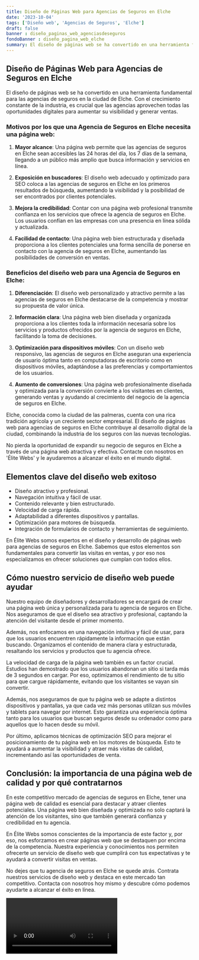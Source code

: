 ```yaml
---
title: Diseño de Páginas Web para Agencias de Seguros en Elche
date: '2023-10-04'
tags: ['Diseño web', 'Agencias de Seguros', 'Elche']
draft: false
banner : diseño_paginas_web_agenciasdeseguros
fondoBanner : diseño_pagina_web_elche
summary: El diseño de páginas web se ha convertido en una herramienta fundamental para las agencias de seguros en la ciudad de Elche. Con el crecimiento constante de la industria, es crucial que las agencias aprovechen todas las oportunidades digitales para aumentar su visibilidad y generar ventas.
---
```


## Diseño de Páginas Web para Agencias de Seguros en Elche 

El diseño de páginas web se ha convertido en una herramienta fundamental para las agencias de seguros en la ciudad de Elche. Con el crecimiento constante de la industria, es crucial que las agencias aprovechen todas las oportunidades digitales para aumentar su visibilidad y generar ventas.

### Motivos por los que una Agencia de Seguros en Elche necesita una página web:

1. **Mayor alcance**: Una página web permite que las agencias de seguros en Elche sean accesibles las 24 horas del día, los 7 días de la semana, llegando a un público más amplio que busca información y servicios en línea.

2. **Exposición en buscadores**: El diseño web adecuado y optimizado para SEO coloca a las agencias de seguros en Elche en los primeros resultados de búsqueda, aumentando la visibilidad y la posibilidad de ser encontrados por clientes potenciales.

3. **Mejora la credibilidad**: Contar con una página web profesional transmite confianza en los servicios que ofrece la agencia de seguros en Elche. Los usuarios confían en las empresas con una presencia en línea sólida y actualizada.

4. **Facilidad de contacto**: Una página web bien estructurada y diseñada proporciona a los clientes potenciales una forma sencilla de ponerse en contacto con la agencia de seguros en Elche, aumentando las posibilidades de conversión en ventas.

### Beneficios del diseño web para una Agencia de Seguros en Elche:

1. **Diferenciación**: El diseño web personalizado y atractivo permite a las agencias de seguros en Elche destacarse de la competencia y mostrar su propuesta de valor única.

2. **Información clara**: Una página web bien diseñada y organizada proporciona a los clientes toda la información necesaria sobre los servicios y productos ofrecidos por la agencia de seguros en Elche, facilitando la toma de decisiones.

3. **Optimización para dispositivos móviles**: Con un diseño web responsivo, las agencias de seguros en Elche aseguran una experiencia de usuario óptima tanto en computadoras de escritorio como en dispositivos móviles, adaptándose a las preferencias y comportamientos de los usuarios.

4. **Aumento de conversiones**: Una página web profesionalmente diseñada y optimizada para la conversión convierte a los visitantes en clientes, generando ventas y ayudando al crecimiento del negocio de la agencia de seguros en Elche.

Elche, conocida como la ciudad de las palmeras, cuenta con una rica tradición agrícola y un creciente sector empresarial. El diseño de páginas web para agencias de seguros en Elche contribuye al desarrollo digital de la ciudad, combinando la industria de los seguros con las nuevas tecnologías.

No pierda la oportunidad de expandir su negocio de seguros en Elche a través de una página web atractiva y efectiva. Contacte con nosotros en 'Élite Webs' y le ayudaremos a alcanzar el éxito en el mundo digital.

<GifSeo />

<Cta />

## Elementos clave del diseño web exitoso

- Diseño atractivo y profesional.
- Navegación intuitiva y fácil de usar.
- Contenido relevante y bien estructurado.
- Velocidad de carga rápida.
- Adaptabilidad a diferentes dispositivos y pantallas.
- Optimización para motores de búsqueda.
- Integración de formularios de contacto y herramientas de seguimiento.

En Élite Webs somos expertos en el diseño y desarrollo de páginas web para agencias de seguros en Elche. Sabemos que estos elementos son fundamentales para convertir las visitas en ventas, y por eso nos especializamos en ofrecer soluciones que cumplan con todos ellos.

## Cómo nuestro servicio de diseño web puede ayudar

Nuestro equipo de diseñadores y desarrolladores se encargará de crear una página web única y personalizada para tu agencia de seguros en Elche. Nos aseguramos de que el diseño sea atractivo y profesional, captando la atención del visitante desde el primer momento.

Además, nos enfocamos en una navegación intuitiva y fácil de usar, para que los usuarios encuentren rápidamente la información que están buscando. Organizamos el contenido de manera clara y estructurada, resaltando los servicios y productos que tu agencia ofrece.

La velocidad de carga de la página web también es un factor crucial. Estudios han demostrado que los usuarios abandonan un sitio si tarda más de 3 segundos en cargar. Por eso, optimizamos el rendimiento de tu sitio para que cargue rápidamente, evitando que los visitantes se vayan sin convertir.

Además, nos aseguramos de que tu página web se adapte a distintos dispositivos y pantallas, ya que cada vez más personas utilizan sus móviles y tablets para navegar por internet. Esto garantiza una experiencia óptima tanto para los usuarios que buscan seguros desde su ordenador como para aquellos que lo hacen desde su móvil.

Por último, aplicamos técnicas de optimización SEO para mejorar el posicionamiento de tu página web en los motores de búsqueda. Esto te ayudará a aumentar la visibilidad y atraer más visitas de calidad, incrementando así las oportunidades de venta.

## Conclusión: la importancia de una página web de calidad y por qué contratarnos

En este competitivo mercado de agencias de seguros en Elche, tener una página web de calidad es esencial para destacar y atraer clientes potenciales. Una página web bien diseñada y optimizada no solo captará la atención de los visitantes, sino que también generará confianza y credibilidad en tu agencia.

En Élite Webs somos conscientes de la importancia de este factor y, por eso, nos esforzamos en crear páginas web que se destaquen por encima de la competencia. Nuestra experiencia y conocimientos nos permiten ofrecerte un servicio de diseño web que cumplirá con tus expectativas y te ayudará a convertir visitas en ventas.

No dejes que tu agencia de seguros en Elche se quede atrás. Contrata nuestros servicios de diseño web y destaca en este mercado tan competitivo. Contacta con nosotros hoy mismo y descubre cómo podemos ayudarte a alcanzar el éxito en línea.

<Video />

<CtaBot job='Agencias de Seguros' city='Elche'/>

<Gmaps query='Elche+españa+maps' />